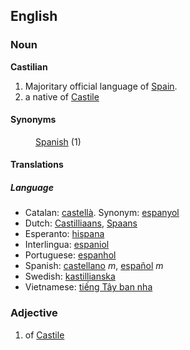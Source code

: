 ==English==
===Noun===
'''Castilian'''
#Majoritary official language of [[w:Spain|Spain]].
#a native of [[Castile]]


====Synonyms====
:[[Spanish]] (1)


====Translations====
=====Language=====
*Catalan: [[castellà]]. Synonym: [[espanyol]]
*Dutch: [[Castilliaans]], [[Spaans]]
*Esperanto: [[hispana]]
*Interlingua: [[espaniol]]
*Portuguese: [[espanhol]]
*Spanish: [[castellano]] ''m'', [[español]] ''m''
*Swedish: [[kastillianska]]
*Vietnamese: [[tiếng Tây ban nha]]

===Adjective===
#of [[Castile]]